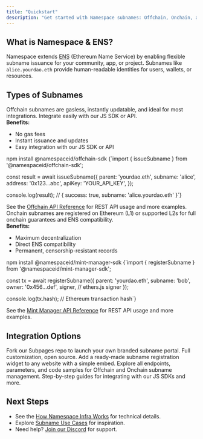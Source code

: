 ```yaml
---
title: "Quickstart"
description: "Get started with Namespace subnames: Offchain, Onchain, and integration options."
---
```


## What is Namespace & ENS?

Namespace extends [ENS](https://ens.domains/) (Ethereum Name Service) by enabling flexible subname issuance for your community, app, or project. Subnames like `alice.yourdao.eth` provide human-readable identities for users, wallets, or resources.

## Types of Subnames

<Steps>
  <Step title="Offchain Subnames (Recommended)">
    Offchain subnames are gasless, instantly updatable, and ideal for most integrations. Integrate easily with our JS SDK or API.
    <br/>
    <b>Benefits:</b>
    <ul>
      <li>No gas fees</li>
      <li>Instant issuance and updates</li>
      <li>Easy integration with our JS SDK or API</li>
    </ul>
    <Expandable summary="How to issue Offchain Subnames">
      <Steps>
        <Step title="Install the JS SDK">
          <CodeGroup>
            <CodeBlock language="bash" filename="Terminal">
              npm install @namespaceid/offchain-sdk
            </CodeBlock>
          </CodeGroup>
        </Step>
        <Step title="Issue a subname">
          <CodeGroup>
            <CodeBlock language="js" filename="issue-subname.js">
              {`import { issueSubname } from '@namespaceid/offchain-sdk';

const result = await issueSubname({
parent: 'yourdao.eth',
subname: 'alice',
address: '0x123...abc',
apiKey: 'YOUR_API_KEY',
});

console.log(result); // { success: true, subname: 'alice.yourdao.eth' }`}

</CodeBlock>
</CodeGroup>
</Step>
<Step title="API Reference for Other Languages">
See the <a href="/api-reference/offchain/" aria-label="Offchain API Reference">Offchain API Reference</a> for REST API usage and more examples.
</Step>
</Steps>
</Expandable>

  </Step>
  <Step title="Onchain Subnames (L1/L2)">
    Onchain subnames are registered on Ethereum (L1) or supported L2s for full onchain guarantees and ENS compatibility.
    <br/>
    <b>Benefits:</b>
    <ul>
      <li>Maximum decentralization</li>
      <li>Direct ENS compatibility</li>
      <li>Permanent, censorship-resistant records</li>
    </ul>
    <Expandable summary="How to issue Onchain Subnames">
      <Steps>
        <Step title="Install the Mint Manager SDK (JS)">
          <CodeGroup>
            <CodeBlock language="bash" filename="Terminal">
              npm install @namespaceid/mint-manager-sdk
            </CodeBlock>
          </CodeGroup>
        </Step>
        <Step title="Register a subname (JS)">
          <CodeGroup>
            <CodeBlock language="js" filename="register-onchain.js">
              {`import { registerSubname } from '@namespaceid/mint-manager-sdk';

const tx = await registerSubname({
parent: 'yourdao.eth',
subname: 'bob',
owner: '0x456...def',
signer, // ethers.js signer
});

console.log(tx.hash); // Ethereum transaction hash`}

</CodeBlock>
</CodeGroup>
</Step>
<Step title="API Reference for Other Languages">
See the <a href="/api-reference/mint-manager/" aria-label="Mint Manager API Reference">Mint Manager API Reference</a> for REST API usage and more examples.
</Step>
</Steps>
</Expandable>

  </Step>
</Steps>

## Integration Options

<CardGroup>
  <Card
    title="Build Your Own Portal (Subpages)"
    icon="puzzle-piece"
    href="/user-guide/app/subpages"
    aria-label="Subpages Guide"
  >
    Fork our Subpages repo to launch your own branded subname portal. Full
    customization, open source.
  </Card>
  <Card
    title="Embed the Widget"
    icon="block"
    href="/user-guide/app/widget"
    aria-label="Widget Integration Guide"
  >
    Add a ready-made subname registration widget to any website with a simple
    embed.
  </Card>
  <Card
    title="API Reference"
    icon="book"
    href="/api-reference/"
    aria-label="API Reference"
  >
    Explore all endpoints, parameters, and code samples for Offchain and Onchain
    subname management.
  </Card>
  <Card
    title="SDK Guides"
    icon="square-code"
    href="/developer-guide/sdks/"
    aria-label="SDK Guides"
  >
    Step-by-step guides for integrating with our JS SDKs and more.
  </Card>
</CardGroup>

## Next Steps

- See the <a href="/overview/how-infra-works" aria-label="How Namespace Infra Works">How Namespace Infra Works</a> for technical details.
- Explore <a href="/overview/use-cases" aria-label="Subname Use Cases">Subname Use Cases</a> for inspiration.
- Need help? <a href="https://discord.gg/namespaceid" aria-label="Join Namespace Discord">Join our Discord</a> for support.
